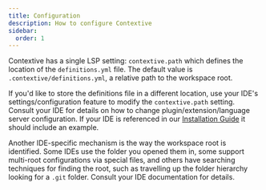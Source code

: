```yaml
---
title: Configuration
description: How to configure Contextive
sidebar:
  order: 1
---
```


Contextive has a single LSP setting: `contextive.path` which defines the location of the `definitions.yml` file.  The default value is `.contextive/definitions.yml`, a relative path to the workspace root.

If you'd like to store the definitions file in a different location, use your IDE's settings/configuration feature to modify the `contextive.path` setting.  Consult your IDE for details on how to change plugin/extension/language server configuration.  If your IDE is referenced in our [Installation Guide](../installation) it should include an example.

Another IDE-specific mechanism is the way the workspace root is identified.  Some IDEs use the folder you opened them in, some support multi-root configurations via special files, and others have searching techniques for finding the root, such as travelling up the folder hierarchy looking for a `.git` folder.  Consult your IDE documentation for details.